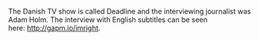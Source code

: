 
The Danish TV show is called Deadline and the interviewing journalist was Adam Holm. The interview with English subtitles can be seen here: <http://gapm.io/imright>.